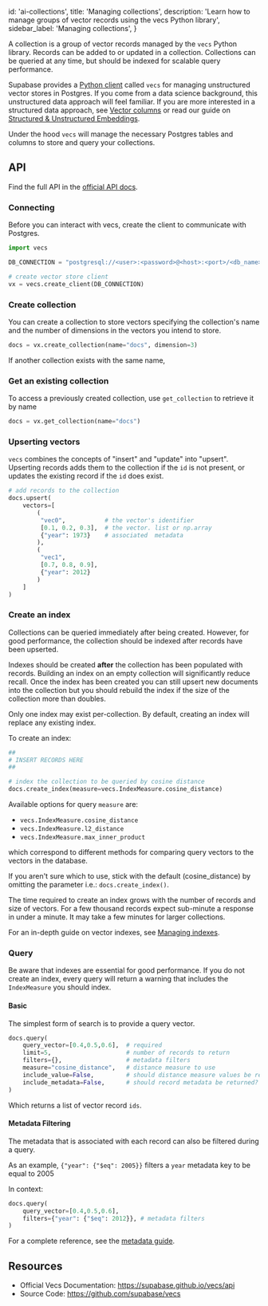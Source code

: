 
  id: 'ai-collections',
  title: 'Managing collections',
  description: 'Learn how to manage groups of vector records using the vecs Python library',
  sidebar_label: 'Managing collections',
}

A collection is a group of vector records managed by the `vecs` Python library. Records can be added to or updated in a collection. Collections can be queried at any time, but should be indexed for scalable query performance.

Supabase provides a [Python client](/docs/guides/ai/vecs-python-client) called `vecs` for managing unstructured vector stores in Postgres. If you come from a data science background, this unstructured data approach will feel familiar. If you are more interested in a structured data approach, see [Vector columns](/docs/guides/ai/vector-columns) or read our guide on [Structured & Unstructured Embeddings](/docs/guides/ai/structured-unstructured).

Under the hood `vecs` will manage the necessary Postgres tables and columns to store and query your collections.

## API

Find the full API in the [official API docs](https://supabase.github.io/vecs/api).

### Connecting

Before you can interact with vecs, create the client to communicate with Postgres.

```python
import vecs

DB_CONNECTION = "postgresql://<user>:<password>@<host>:<port>/<db_name>"

# create vector store client
vx = vecs.create_client(DB_CONNECTION)
```

### Create collection

You can create a collection to store vectors specifying the collection's name and the number of dimensions in the vectors you intend to store.

```python
docs = vx.create_collection(name="docs", dimension=3)
```

If another collection exists with the same name,

### Get an existing collection

To access a previously created collection, use `get_collection` to retrieve it by name

```python
docs = vx.get_collection(name="docs")
```

### Upserting vectors

`vecs` combines the concepts of "insert" and "update" into "upsert". Upserting records adds them to the collection if the `id` is not present, or updates the existing record if the `id` does exist.

```python
# add records to the collection
docs.upsert(
    vectors=[
        (
         "vec0",           # the vector's identifier
         [0.1, 0.2, 0.3],  # the vector. list or np.array
         {"year": 1973}    # associated  metadata
        ),
        (
         "vec1",
         [0.7, 0.8, 0.9],
         {"year": 2012}
        )
    ]
)
```

### Create an index

Collections can be queried immediately after being created.
However, for good performance, the collection should be indexed after records have been upserted.

Indexes should be created **after** the collection has been populated with records. Building an index on an empty collection will significantly reduce recall. Once the index has been created you can still upsert new documents into the collection but you should rebuild the index if the size of the collection more than doubles.

Only one index may exist per-collection. By default, creating an index will replace any existing index.

To create an index:

```python
##
# INSERT RECORDS HERE
##

# index the collection to be queried by cosine distance
docs.create_index(measure=vecs.IndexMeasure.cosine_distance)
```

Available options for query `measure` are:

- `vecs.IndexMeasure.cosine_distance`
- `vecs.IndexMeasure.l2_distance`
- `vecs.IndexMeasure.max_inner_product`

which correspond to different methods for comparing query vectors to the vectors in the database.

If you aren't sure which to use, stick with the default (cosine_distance) by omitting the parameter i.e.: `docs.create_index()`.

<Admonition type="note">

The time required to create an index grows with the number of records and size of vectors. For a few thousand records expect sub-minute a response in under a minute. It may take a few minutes for larger collections.

</Admonition>

For an in-depth guide on vector indexes, see [Managing indexes](/docs/guides/ai/managing-indexes).

### Query

Be aware that indexes are essential for good performance. If you do not create an index, every query will return a warning that includes the `IndexMeasure` you should index.

#### Basic

The simplest form of search is to provide a query vector.

```python
docs.query(
    query_vector=[0.4,0.5,0.6],  # required
    limit=5,                     # number of records to return
    filters={},                  # metadata filters
    measure="cosine_distance",   # distance measure to use
    include_value=False,         # should distance measure values be returned?
    include_metadata=False,      # should record metadata be returned?
)
```

Which returns a list of vector record `ids`.

#### Metadata Filtering

The metadata that is associated with each record can also be filtered during a query.

As an example, `{"year": {"$eq": 2005}}` filters a `year` metadata key to be equal to 2005

In context:

```python
docs.query(
    query_vector=[0.4,0.5,0.6],
    filters={"year": {"$eq": 2012}}, # metadata filters
)
```

For a complete reference, see the [metadata guide](https://supabase.github.io/vecs/concepts_metadata/).

## Resources

- Official Vecs Documentation: https://supabase.github.io/vecs/api
- Source Code: https://github.com/supabase/vecs


